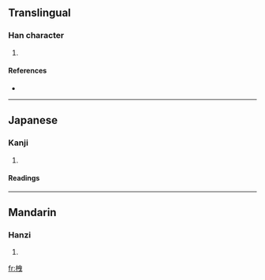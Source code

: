 ==Translingual==

===Han character===
{{Han char|rn=75|rad=木|as=06|sn=10|four=|canj=木中田心 (DLWP)}}

# {{defn|Han|sort=木06}}

====References====
* {{Han ref|kx=0523.060|dkj=14719|dj=0911.050|hdz=21198.060|uh=6827|ud=26663}}

----

==Japanese==

===Kanji===
{{ja-kanji|grade=|rs=木06}}

# {{defn|Japanese}}

====Readings====
{{ja-readings|on=[[えい]] (ei), [[せつ]] (setsu), [[せち]] (sechi)|kun=[[かい]] (kai)}}

----

==Mandarin==

===Hanzi===
{{cmn-hanzi|pin=[[yì]] ([[yi4]])|wg=i<sup>4</sup>}}

# {{defn|Mandarin}}

[[fr:栧]]